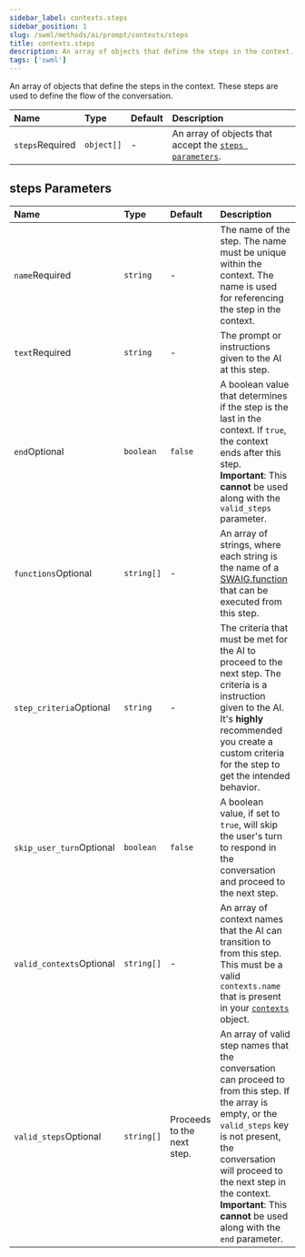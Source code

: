 ```yaml
---
sidebar_label: contexts.steps
sidebar_position: 1
slug: /swml/methods/ai/prompt/contexts/steps
title: contexts.steps
description: An array of objects that define the steps in the context.
tags: ['swml']
---
```


[swaig.functions]: /swml/methods/ai/swaig/functions

An array of objects that define the steps in the context.
These steps are used to define the flow of the conversation.

| Name                                                  | Type       | Default | Description                                                                  |
|:------------------------------------------------------|:-----------|:--------|:-----------------------------------------------------------------------------|
| `steps`<span className="required-arg">Required</span> | `object[]` | -       | An array of objects that accept the [`steps parameters`](#steps-parameters). |


## steps Parameters

| Name                                                           | Type       | Default                    | Description                                                                                                                                                                                                                                                                                  |
|:---------------------------------------------------------------|:-----------|:---------------------------|:---------------------------------------------------------------------------------------------------------------------------------------------------------------------------------------------------------------------------------------------------------------------------------------------|
| `name`<span className="required-arg">Required</span>           | `string`   | -                          | The name of the step. The name must be unique within the context. The name is used for referencing the step in the context.                                                                                                                                                                  |
| `text`<span className="required-arg">Required</span>           | `string`   | -                          | The prompt or instructions given to the AI at this step.                                                                                                                                                                                                                                     |
| `end`<span className="optional-arg">Optional</span>            | `boolean`  | `false`                    | A boolean value that determines if the step is the last in the context. If `true`, the context ends after this step.<br />**Important**: This **cannot** be used along with the `valid_steps` parameter.                                                                                     |
| `functions`<span className="optional-arg">Optional</span>      | `string[]` | -                          | An array of strings, where each string is the name of a [SWAIG.function][swaig.functions] that can be executed from this step.                                                                                                                                                                                  |
| `step_criteria`<span className="optional-arg">Optional</span>  | `string`   | -                          | The criteria that must be met for the AI to proceed to the next step. The criteria is a instruction given to the AI. It's **highly** recommended you create a custom criteria for the step to get the intended behavior.                                                                     |
| `skip_user_turn`<span className="optional-arg">Optional</span> | `boolean`  | `false`                    | A boolean value, if set to `true`, will skip the user's turn to respond in the conversation and proceed to the next step.                                                                                                                                                                    |
| `valid_contexts`<span className="optional-arg">Optional</span> | `string[]` | -                          | An array of context names that the AI can transition to from this step. This must be a valid `contexts.name` that is present in your [`contexts`](../index.mdx) object.                                                                                                                      |
| `valid_steps`<span className="optional-arg">Optional</span>    | `string[]` | Proceeds to the next step. | An array of valid step names that the conversation can proceed to from this step. If the array is empty, or the `valid_steps` key is not present, the conversation will proceed to the next step in the context.<br />**Important**: This **cannot** be used along with the `end` parameter. |